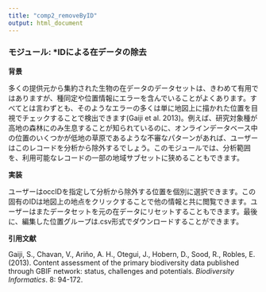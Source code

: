 ```yaml
---
title: "comp2_removeByID"
output: html_document
---
```


### **モジュール:** ***IDによる在データの除去**

**背景**  

多くの提供元から集約された生物の在データのデータセットは、きわめて有用ではありますが、種同定や位置情報にエラーを含んでいることがよくあります。すべてとは言わずとも、そのようなエラーの多くは単に地図上に描かれた位置を目視でチェックすることで検出できます(Gaiji et al. 2013)。例えば、研究対象種が高地の森林にのみ生息することが知られているのに、オンラインデータベース中の位置のいくつかが低地の草原であるような不審なパターンがあれば、ユーザーはこのレコードを分析から除外するでしょう。このモジュールでは、分析範囲を、利用可能なレコードの一部の地域サブセットに狭めることもできます。

**実装**

ユーザーはoccIDを指定して分析から除外する位置を個別に選択できます。この固有のIDは地図上の地点をクリックすることで他の情報と共に閲覧できます。ユーザーはまたデータセットを元の在データにリセットすることもできます。最後に、編集した位置グループは.csv形式でダウンロードすることができます。

**引用文献**

Gaiji, S., Chavan, V., Ariño, A. H., Otegui, J., Hobern, D., Sood, R., Robles, E. (2013). Content assessment of the primary biodiversity data published through GBIF network: status, challenges and potentials. *Biodiversity Informatics*. 8: 94-172.
